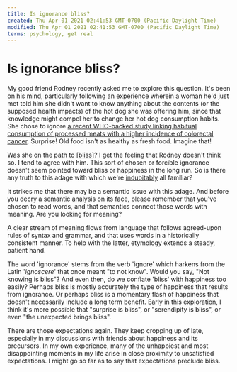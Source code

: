 ```yaml
---
title: Is ignorance bliss?
created: Thu Apr 01 2021 02:41:53 GMT-0700 (Pacific Daylight Time)
modified: Thu Apr 01 2021 02:41:53 GMT-0700 (Pacific Daylight Time)
terms: psychology, get real
---
```


# Is ignorance bliss?

My good friend Rodney recently asked me to explore this question. It's been on his mind, particularly following an experience wherein a woman he'd just met told him she didn't want to know anything about the contents (or the supposed health impacts) of the hot dog she was offering him, since that knowledge might compel her to change her hot dog consumption habits. She chose to ignore [a recent WHO-backed study linking habitual consumption of processed meats with a higher incidence of colorectal cancer](http://www.who.int/features/qa/cancer-red-meat/en/). Surprise! Old food isn't as healthy as fresh food. Imagine that!

Was she on the path to [[bliss]]? I get the feeling that Rodney doesn't think so. I tend to agree with him. This sort of chosen or forcible ignorance doesn't seem pointed toward bliss or happiness in the long run. So is there any truth to this adage with which we're [indubitably](https://www.youtube.com/watch?v=25RCRGesX0M) all familiar?

It strikes me that there may be a semantic issue with this adage. And before you decry a semantic analysis on its face, please remember that you've chosen to read words, and that semantics connect those words with meaning. Are you looking for meaning?

A clear stream of meaning flows from language that follows agreed-upon rules of syntax and grammar, and that uses words in a historically consistent manner. To help with the latter, etymology extends a steady, patient hand.

The word 'ignorance' stems from the verb 'ignore' which harkens from the Latin '_ignoscere_' that once meant "to not know". Would you say, "Not knowing is bliss"? And even then, do we conflate 'bliss' with happiness too easily? Perhaps bliss is mostly accurately the type of happiness that results from ignorance. Or perhaps bliss is a momentary flash of happiness that doesn't necessarily include a long term benefit. Early in this exploration, I think it's more possible that "surprise is bliss", or "serendipity is bliss", or even "the unexpected brings bliss".

There are those expectations again. They keep cropping up of late, especially in my discussions with friends about happiness and its precursors. In my own experience, many of the unhappiest and most disappointing moments in my life arise in close proximity to unsatisfied expectations. I might go so far as to say that expectations preclude bliss.

[//begin]: # 'Autogenerated link references for markdown compatibility'
[bliss]: ../attend/bliss 'bliss'
[//end]: # 'Autogenerated link references'
